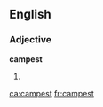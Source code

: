 ==English==

===Adjective===
'''campest'''

# {{en-superlative of|camp}}

[[ca:campest]]
[[fr:campest]]